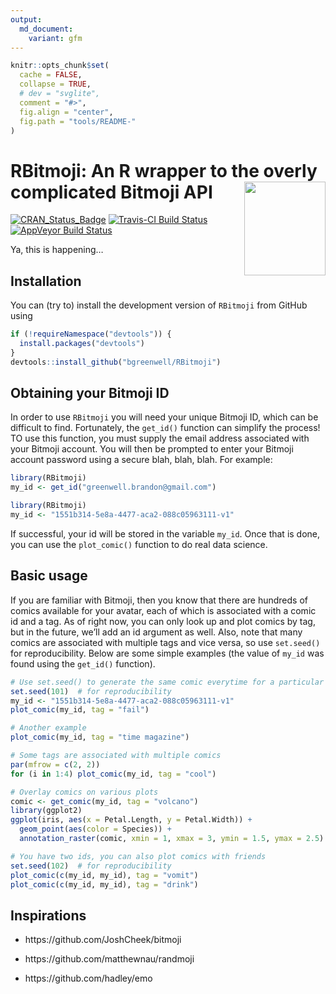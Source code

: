 ```yaml
---
output:
  md_document:
    variant: gfm
---
```


```r
knitr::opts_chunk$set(
  cache = FALSE,
  collapse = TRUE,
  # dev = "svglite",
  comment = "#>",
  fig.align = "center",
  fig.path = "tools/README-"
)
```

# RBitmoji: An R wrapper to the overly complicated Bitmoji API <img src="tools/RBitmoji-logo.png" align="right" width="130" height="150" />

[![CRAN_Status_Badge](http://www.r-pkg.org/badges/version/RBitmoji)](https://cran.r-project.org/package=RBitmoji)
[![Travis-CI Build Status](https://travis-ci.org/bgreenwell/RBitmoji.svg?branch=master)](https://travis-ci.org/bgreenwell/RBitmoji)
[![AppVeyor Build Status](https://ci.appveyor.com/api/projects/status/github/bgreenwell/RBitmoji?branch=master&svg=true)](https://ci.appveyor.com/project/bgreenwell/RBitmoji)


Ya, this is happening...


## Installation

You can (try to) install the development version of `RBitmoji` from GitHub using
```r
if (!requireNamespace("devtools")) {
  install.packages("devtools")
}
devtools::install_github("bgreenwell/RBitmoji")
```


## Obtaining your Bitmoji ID

In order to use `RBitmoji` you will need your unique Bitmoji ID, which can be difficult to find. Fortunately, the `get_id()` function can simplify the process! TO use this function, you must supply the email address associated with your Bitmoji account. You will then be prompted to enter your Bitmoji account password using a secure blah, blah, blah. For example:

```r
library(RBitmoji)
my_id <- get_id("greenwell.brandon@gmail.com")
```

```r
library(RBitmoji)
my_id <- "1551b314-5e8a-4477-aca2-088c05963111-v1"
```

If successful, your id will be stored in the variable `my_id`. Once that is done, you can use the `plot_comic()` function to do real data science.


## Basic usage

If you are familiar with Bitmoji, then you know that there are hundreds of comics available for your avatar, each of which is associated with a comic id and a tag. As of right now, you can only look up and plot comics by tag, but in the future, we'll add an id argument as well. Also, note that many comics are associated with multiple tags and vice versa, so use `set.seed()` for reproducibility. Below are some simple examples (the value of `my_id` was found using the `get_id()` function).

```r
# Use set.seed() to generate the same comic everytime for a particular tag
set.seed(101)  # for reproducibility
my_id <- "1551b314-5e8a-4477-aca2-088c05963111-v1"
plot_comic(my_id, tag = "fail")

# Another example
plot_comic(my_id, tag = "time magazine")

# Some tags are associated with multiple comics
par(mfrow = c(2, 2))
for (i in 1:4) plot_comic(my_id, tag = "cool")

# Overlay comics on various plots
comic <- get_comic(my_id, tag = "volcano")
library(ggplot2)
ggplot(iris, aes(x = Petal.Length, y = Petal.Width)) +
  geom_point(aes(color = Species)) +
  annotation_raster(comic, xmin = 1, xmax = 3, ymin = 1.5, ymax = 2.5)

# You have two ids, you can also plot comics with friends
set.seed(102)  # for reproducibility
plot_comic(c(my_id, my_id), tag = "vomit")
plot_comic(c(my_id, my_id), tag = "drink")
```


## Inspirations

* https://github.com/JoshCheek/bitmoji

* https://github.com/matthewnau/randmoji

* https://github.com/hadley/emo
